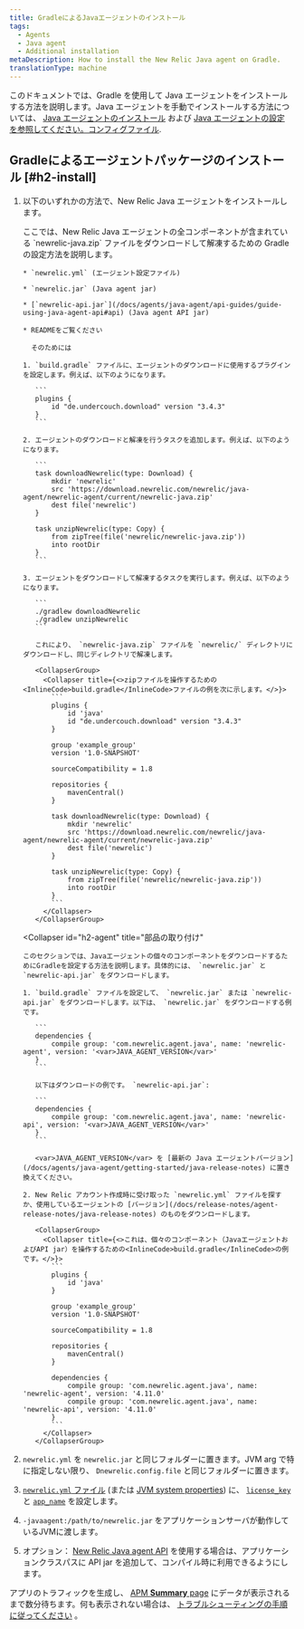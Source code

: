 ```yaml
---
title: GradleによるJavaエージェントのインストール
tags:
  - Agents
  - Java agent
  - Additional installation
metaDescription: How to install the New Relic Java agent on Gradle.
translationType: machine
---
```


このドキュメントでは、Gradle を使用して Java エージェントをインストールする方法を説明します。Java エージェントを手動でインストールする方法については、 [Java エージェントのインストール](/docs/agents/java-agent/installation/install-java-agent) および [Java エージェントの設定 を参照してください。コンフィグファイル](/docs/agents/java-agent/configuration/java-agent-configuration-config-file).

## Gradleによるエージェントパッケージのインストール [#h2-install]

1. 以下のいずれかの方法で、New Relic Java エージェントをインストールします。

   <CollapserGroup>
     <Collapser
       id="h2-zip"
       title="完全なエージェントパッケージのインストール"
     >
       ここでは、New Relic Java エージェントの全コンポーネントが含まれている `newrelic-java.zip` ファイルをダウンロードして解凍するための Gradle の設定方法を説明します。

       * `newrelic.yml` (エージェント設定ファイル)

       * `newrelic.jar` (Java agent jar)

       * [`newrelic-api.jar`](/docs/agents/java-agent/api-guides/guide-using-java-agent-api#api) (Java agent API jar)

       * READMEをご覧ください

         そのためには

       1. `build.gradle` ファイルに、エージェントのダウンロードに使用するプラグインを設定します。例えば、以下のようになります。

          ```
          plugins {
              id "de.undercouch.download" version "3.4.3"
          }
          ```

       2. エージェントのダウンロードと解凍を行うタスクを追加します。例えば、以下のようになります。

          ```
          task downloadNewrelic(type: Download) {
              mkdir 'newrelic'
              src 'https://download.newrelic.com/newrelic/java-agent/newrelic-agent/current/newrelic-java.zip'
              dest file('newrelic')
          }

          task unzipNewrelic(type: Copy) {
              from zipTree(file('newrelic/newrelic-java.zip'))
              into rootDir
          }
          ```

       3. エージェントをダウンロードして解凍するタスクを実行します。例えば、以下のようになります。

          ```
          ./gradlew downloadNewrelic
          ./gradlew unzipNewrelic
          ```

          これにより、 `newrelic-java.zip` ファイルを `newrelic/` ディレクトリにダウンロードし、同じディレクトリで解凍します。

          <CollapserGroup>
            <Collapser title={<>zipファイルを操作するための<InlineCode>build.gradle</InlineCode>ファイルの例を次に示します。</>}>
              ```
              plugins {
                  id 'java'
                  id "de.undercouch.download" version "3.4.3"
              }

              group 'example_group'
              version '1.0-SNAPSHOT'

              sourceCompatibility = 1.8

              repositories {
                  mavenCentral()
              }

              task downloadNewrelic(type: Download) {
                  mkdir 'newrelic'
                  src 'https://download.newrelic.com/newrelic/java-agent/newrelic-agent/current/newrelic-java.zip'
                  dest file('newrelic')
              }

              task unzipNewrelic(type: Copy) {
                  from zipTree(file('newrelic/newrelic-java.zip'))
                  into rootDir
              }
              ```
            </Collapser>
          </CollapserGroup>
     </Collapser>

     <Collapser
       id="h2-agent"
       title="部品の取り付け"
     >
       このセクションでは、Javaエージェントの個々のコンポーネントをダウンロードするためにGradleを設定する方法を説明します。具体的には、 `newrelic.jar` と `newrelic-api.jar` をダウンロードします。

       1. `build.gradle` ファイルを設定して、 `newrelic.jar` または `newrelic-api.jar` をダウンロードします。以下は、 `newrelic.jar` をダウンロードする例です。

          ```
          dependencies {
              compile group: 'com.newrelic.agent.java', name: 'newrelic-agent', version: '<var>JAVA_AGENT_VERSION</var>'
          }
          ```

          以下はダウンロードの例です。 `newrelic-api.jar`:

          ```
          dependencies {
              compile group: 'com.newrelic.agent.java', name: 'newrelic-api', version: '<var>JAVA_AGENT_VERSION</var>'
          }
          ```

          <var>JAVA_AGENT_VERSION</var> を [最新の Java エージェントバージョン](/docs/agents/java-agent/getting-started/java-release-notes) に置き換えてください。

       2. New Relic アカウント作成時に受け取った `newrelic.yml` ファイルを探すか、使用しているエージェントの [バージョン](/docs/release-notes/agent-release-notes/java-release-notes) のものをダウンロードします。

          <CollapserGroup>
            <Collapser title={<>これは、個々のコンポーネント（JavaエージェントおよびAPI jar）を操作するための<InlineCode>build.gradle</InlineCode>の例です。</>}>
              ```
              plugins {
                  id 'java'
              }

              group 'example_group'
              version '1.0-SNAPSHOT'

              sourceCompatibility = 1.8

              repositories {
                  mavenCentral()
              }

              dependencies {
                  compile group: 'com.newrelic.agent.java', name: 'newrelic-agent', version: '4.11.0'
                  compile group: 'com.newrelic.agent.java', name: 'newrelic-api', version: '4.11.0'
              }
              ```
            </Collapser>
          </CollapserGroup>
     </Collapser>
   </CollapserGroup>

2. `newrelic.yml` を `newrelic.jar` と同じフォルダーに置きます。JVM arg で特に指定しない限り、 `Dnewrelic.config.file` と同じフォルダーに置きます。

3. [`newrelic.yml` ファイル](/docs/agents/java-agent/configuration/java-agent-configuration-config-file) (または [JVM system properties](/docs/agents/java-agent/configuration/java-agent-configuration-config-file#General)) に、 [`license_key`](/docs/accounts-partnerships/install-new-relic/account-setup/license-key) と [`app_name`](/docs/agents/java-agent/configuration/java-agent-configuration-config-file#cfg-app_name) を設定します。

4. `-javaagent:/path/to/newrelic.jar` をアプリケーションサーバが動作しているJVMに渡します。

5. オプション： [New Relic Java agent API](/docs/agents/java-agent/custom-instrumentation/java-agent-api) を使用する場合は、アプリケーションクラスパスに API jar を追加して、コンパイル時に利用できるようにします。

アプリのトラフィックを生成し、 [APM **Summary** page](/docs/applications-menu/applications-overview) にデータが表示されるまで数分待ちます。何も表示されない場合は、 [トラブルシューティングの手順に従ってください](/docs/agents/java-agent/troubleshooting/no-data-appears-java) 。